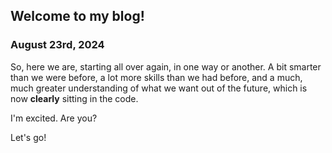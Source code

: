 ## Welcome to my blog!
### August 23rd, 2024

So, here we are, starting all over again, in one way or another. A bit smarter than we were before, a lot more skills than we had before, and a much, much greater understanding of what we want out of the future, which is now <strong>clearly</strong> sitting in the code.  
    
I'm excited. Are you?  
  
Let's go!